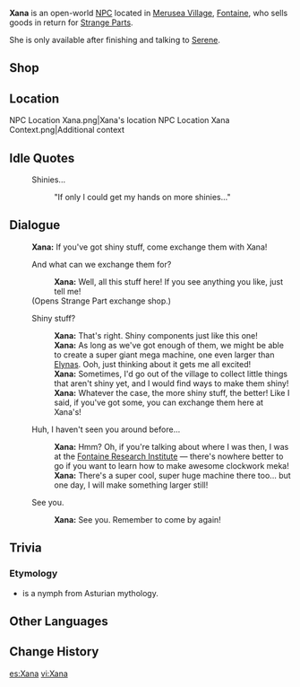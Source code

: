 {{Meta
<!-- Remove this template after adding the missing info -->
|missing_NPC_profile  = yes
}}
{{Character Infobox
|type             = Open-World NPC
|group            = Melusine
|image            = NPC Xana.png
|realname         = <!-- Optional, if different from in-game name -->
|deceased         = <!-- Past (for deceased prior to events of the game) or free response -->
|region           = Fontaine
|location         = Fontaine
|affiliation      = 
|title            = 

|ancestry         = <!-- Clan/family -->
|father           = 
|mother           = 
|spouse           = 
|sibling          = 
|child            = 
|relative         = 

|voiceEN          = 
|voiceCN          = 
|voiceJP          = 
|voiceKR          = 
|dialoguereward   = 
}}
'''Xana''' is an open-world [[NPC]] located in [[Merusea Village]], [[Fontaine]], who sells goods in return for [[Strange Part]]s.

She is only available after finishing {{Quest|Ancient Colors}} and talking to [[Serene]].

==Shop==
{{Shop/Header|currency=Material|vendor=Xana}}
{{Shop|Beryl Conch|Strange Part*1|1|x=10}}
{{Shop|Romaritime Flower|Strange Part*1|1|x=10}}
{{Shop|Transoceanic Pearl|Strange Part*1|2|x=10}}
{{Shop|Meshing Gear|Strange Part*1|2|x=10}}
{{Shop|Rift Core|Strange Part*1|2|x=10}}
{{Shop|Guide to Equity|Strange Part*2|2|x=2}}
{{Shop|Enigmatic Page (XIII)|Strange Part*1|1|x=1}}
{{Shop/Footer}}

==Location==
<gallery>
NPC Location Xana.png|Xana's location
NPC Location Xana Context.png|Additional context
</gallery>
<!--
==Profile==
''(To be added.)''

===Appearance===
''(To be added.)''

==Quests and Events==
{{Quests and Events}}
-->
==Idle Quotes==
{{Dialogue Start}}
: {{DIcon|Idle}} Shinies...
:: {{A|VO Xana 01.ogg}} "If only I could get my hands on more shinies..."
{{Dialogue End}}

==Dialogue==
{{Dialogue Start}}
:'''Xana:''' If you've got shiny stuff, come exchange them with Xana!
:{{DIcon|Shop}} And what can we exchange them for?
::'''Xana:''' Well, all this stuff here! If you see anything you like, just tell me!
:;(Opens Strange Part exchange shop.)
:{{DIcon}} Shiny stuff?
::'''Xana:''' That's right. Shiny components just like this one!
::'''Xana:''' As long as we've got enough of them, we might be able to create a super giant mega machine, one even larger than [[Elynas (NPC)|Elynas]]. Ooh, just thinking about it gets me all excited!
::'''Xana:''' Sometimes, I'd go out of the village to collect little things that aren't shiny yet, and I would find ways to make them shiny!
::'''Xana:''' Whatever the case, the more shiny stuff, the better! Like I said, if you've got some, you can exchange them here at Xana's!
:{{DIcon}} Huh, I haven't seen you around before...
::'''Xana:''' Hmm? Oh, if you're talking about where I was then, I was at the [[Fontaine Research Institute]] &mdash; there's nowhere better to go if you want to learn how to make awesome clockwork meka!
::'''Xana:''' There's a super cool, super huge machine there too... but one day, I will make something larger still!
:{{DIcon}} See you.
::'''Xana:''' See you. Remember to come by again!
{{Dialogue End}}
<!--
==Event Dialogue==
===Event Name===
{{Dialogue Start}}
:'''{{subst:#titleparts:{{subst:PAGENAME}}}}:'''
{{Dialogue End}}
-->
==Trivia==
===Etymology===
* {{w|Xana}} is a nymph from Asturian mythology.

==Other Languages==
{{Other Languages|default_hidden=1
|en      = Xana
|zhs     = 泽娜
|zhs_rm  = Zénà
|zht     = 澤娜
|zht_rm  = Zénà
|ja      = シャナ
|ja_rm   = Shana
|ko      = 자나
|es      = Xana
|fr      = Xana
|ru      = Зана
|th      = Xana
|vi      = Xana
|de      = Xana
|id      = Xana
|pt      = Jana
|tr      = Xana
|it      = Xana
}}

==Change History==
{{Change History|4.0}}
<!--
==References==
{{Reflist}}
-->

[[es:Xana]]
[[vi:Xana]]